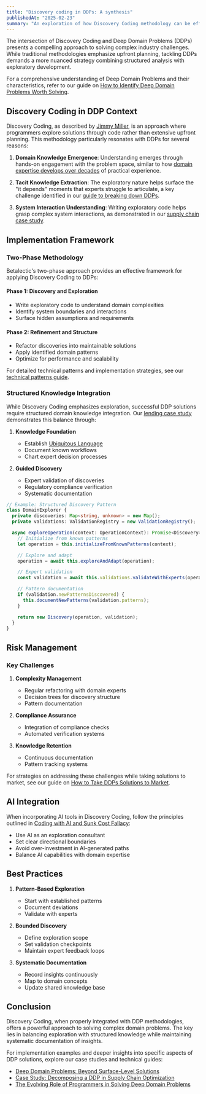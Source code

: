```yaml
---
title: "Discovery coding in DDPs: A synthesis"
publishedAt: "2025-02-23"
summary: "An exploration of how Discovery Coding methodology can be effectively integrated with Deep Domain Problem solving approaches to create robust, domain-aware solutions."
---
```


The intersection of Discovery Coding and Deep Domain Problems (DDPs) presents a compelling approach to solving complex industry challenges. While traditional methodologies emphasize upfront planning, tackling DDPs demands a more nuanced strategy combining structured analysis with exploratory development.

For a comprehensive understanding of Deep Domain Problems and their characteristics, refer to our guide on [How to Identify Deep Domain Problems Worth Solving](/chapter/how-to-identify-deep-domain-problems-worth-solving).

## Discovery Coding in DDP Context

Discovery Coding, as described by [Jimmy Miller](https://jimmyhmiller.github.io/discovery-coding), is an approach where programmers explore solutions through code rather than extensive upfront planning. This methodology particularly resonates with DDPs for several reasons:

1. **Domain Knowledge Emergence**: Understanding emerges through hands-on engagement with the problem space, similar to how [domain expertise develops over decades](/chapter/the-evolving-role-of-programmers-in-solving-deep-domain-problems) of practical experience.

2. **Tacit Knowledge Extraction**: The exploratory nature helps surface the "it depends" moments that experts struggle to articulate, a key challenge identified in our [guide to breaking down DDPs](/chapter/how-to-break-down-a-deep-domain-problem).

3. **System Interaction Understanding**: Writing exploratory code helps grasp complex system interactions, as demonstrated in our [supply chain case study](/chapter/case-study-breakdown-a-ddp).

## Implementation Framework

### Two-Phase Methodology

Betalectic's two-phase approach provides an effective framework for applying Discovery Coding to DDPs:

#### Phase 1: Discovery and Exploration

- Write exploratory code to understand domain complexities
- Identify system boundaries and interactions
- Surface hidden assumptions and requirements

#### Phase 2: Refinement and Structure

- Refactor discoveries into maintainable solutions
- Apply identified domain patterns
- Optimize for performance and scalability

For detailed technical patterns and implementation strategies, see our [technical patterns guide](/chapter/technical-patterns-for-solving-deep-domain-problems).

### Structured Knowledge Integration

While Discovery Coding emphasizes exploration, successful DDP solutions require structured domain knowledge integration. Our [lending case study](/chapter/deep-domain-problems-in-lending-a-decision-making-case-study) demonstrates this balance through:

1. **Knowledge Foundation**

   - Establish [Ubiquitous Language](/chapter/ubiquitous-language-the-foundation-for-solving-deep-domain-problems)
   - Document known workflows
   - Chart expert decision processes

2. **Guided Discovery**
   - Expert validation of discoveries
   - Regulatory compliance verification
   - Systematic documentation

```typescript
// Example: Structured Discovery Pattern
class DomainExplorer {
  private discoveries: Map<string, unknown> = new Map();
  private validations: ValidationRegistry = new ValidationRegistry();

  async exploreOperation(context: OperationContext): Promise<Discovery> {
    // Initialize from known patterns
    let operation = this.initializeFromKnownPatterns(context);

    // Explore and adapt
    operation = await this.exploreAndAdapt(operation);

    // Expert validation
    const validation = await this.validations.validateWithExperts(operation);

    // Pattern documentation
    if (validation.newPatternsDiscovered) {
      this.documentNewPatterns(validation.patterns);
    }

    return new Discovery(operation, validation);
  }
}
```

## Risk Management

### Key Challenges

1. **Complexity Management**

   - Regular refactoring with domain experts
   - Decision trees for discovery structure
   - Pattern documentation

2. **Compliance Assurance**

   - Integration of compliance checks
   - Automated verification systems

3. **Knowledge Retention**
   - Continuous documentation
   - Pattern tracking systems

For strategies on addressing these challenges while taking solutions to market, see our guide on [How to Take DDPs Solutions to Market](/chapter/how-to-take-ddps-solutions-to-market).

## AI Integration

When incorporating AI tools in Discovery Coding, follow the principles outlined in [Coding with AI and Sunk Cost Fallacy](/chapter/coding-with-ai-and-sunk-cost-fallacy):

- Use AI as an exploration consultant
- Set clear directional boundaries
- Avoid over-investment in AI-generated paths
- Balance AI capabilities with domain expertise

## Best Practices

1. **Pattern-Based Exploration**

   - Start with established patterns
   - Document deviations
   - Validate with experts

2. **Bounded Discovery**

   - Define exploration scope
   - Set validation checkpoints
   - Maintain expert feedback loops

3. **Systematic Documentation**
   - Record insights continuously
   - Map to domain concepts
   - Update shared knowledge base

## Conclusion

Discovery Coding, when properly integrated with DDP methodologies, offers a powerful approach to solving complex domain problems. The key lies in balancing exploration with structured knowledge while maintaining systematic documentation of insights.

For implementation examples and deeper insights into specific aspects of DDP solutions, explore our case studies and technical guides:

- [Deep Domain Problems: Beyond Surface-Level Solutions](/chapter/deep-domain-problems)
- [Case Study: Decomposing a DDP in Supply Chain Optimization](/chapter/case-study-breakdown-a-ddp)
- [The Evolving Role of Programmers in Solving Deep Domain Problems](/chapter/the-evolving-role-of-programmers-in-solving-deep-domain-problems)
